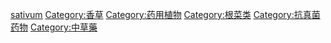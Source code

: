 {{Commonscat|Allium sativum}}

[[Category:蒜组|sativum]]
[[Category:香草|Category:香草]]
[[Category:药用植物|Category:药用植物]]
[[Category:根菜类|Category:根菜类]]
[[Category:抗真菌药物|Category:抗真菌药物]]
[[Category:中草藥|Category:中草藥]]